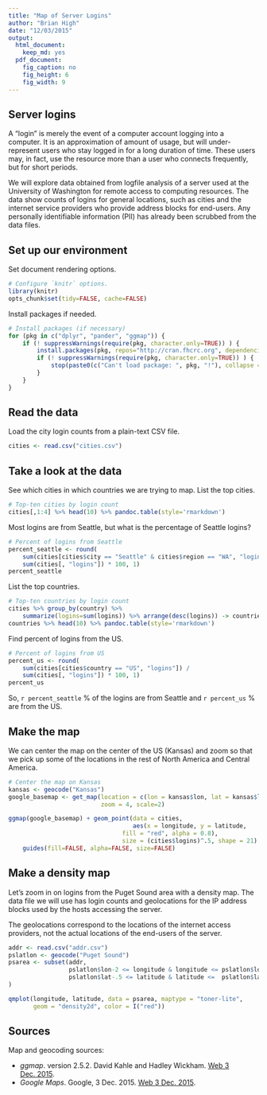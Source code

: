 ```yaml
---
title: "Map of Server Logins"
author: "Brian High"
date: "12/03/2015"
output:
  html_document:
    keep_md: yes
  pdf_document:
    fig_caption: no
    fig_height: 6
    fig_width: 9
---
```


## Server logins

A "login" is merely the event of a computer account logging into a computer. 
It is an approximation of amount of usage, but will under-represent users 
who stay logged in for a long duration of time. These users may, in fact, use 
the resource more than a user who connects frequently, but for short periods.

We will explore data obtained from logfile analysis of a server used at the
University of Washington for remote access to computing resources. The data
show counts of logins for general locations, such as cities and the internet
service providers who provide address blocks for end-users. Any personally 
identifiable information (PII) has already been scrubbed from the data files. 

## Set up our environment

Set document rendering options.
 
```r
# Configure `knitr` options.
library(knitr)
opts_chunk$set(tidy=FALSE, cache=FALSE)
```

Install packages if needed.

```r
# Install packages (if necessary)
for (pkg in c("dplyr", "pander", "ggmap")) {
    if (! suppressWarnings(require(pkg, character.only=TRUE)) ) {
        install.packages(pkg, repos="http://cran.fhcrc.org", dependencies=TRUE)
        if (! suppressWarnings(require(pkg, character.only=TRUE)) ) {
            stop(paste0(c("Can't load package: ", pkg, "!"), collapse = ""))
        }
    }
}
```

## Read the data

Load the city login counts from a plain-text CSV file.

```r
cities <- read.csv("cities.csv")
```

## Take a look at the data

See which cities in which countries we are trying to map. List the top cities.

```r
# Top-ten cities by login count
cities[,1:4] %>% head(10) %>% pandoc.table(style='rmarkdown')
```

Most logins are from Seattle, but what is the percentage of Seattle logins?

```r
# Percent of logins from Seattle
percent_seattle <- round(
    sum(cities[cities$city == "Seattle" & cities$region == "WA", "logins"]) / 
    sum(cities[, "logins"]) * 100, 1)
percent_seattle
```

List the top countries.

```r
# Top-ten countries by login count
cities %>% group_by(country) %>% 
    summarize(logins=sum(logins)) %>% arrange(desc(logins)) -> countries
countries %>% head(10) %>% pandoc.table(style='rmarkdown')
```

Find percent of logins from the US.

```r
# Percent of logins from US
percent_us <- round(
    sum(cities[cities$country == "US", "logins"]) / 
    sum(cities[, "logins"]) * 100, 1)
percent_us
```

So, `r percent_seattle` % of the logins are from Seattle and `r percent_us` %
are from the US. 

## Make the map

We can center the map on the center of the US (Kansas) and zoom so that we 
pick up some of the locations in the rest of North America and Central America.

```r
# Center the map on Kansas
kansas <- geocode("Kansas")
google_basemap <- get_map(location = c(lon = kansas$lon, lat = kansas$lat), 
                          zoom = 4, scale=2)

ggmap(google_basemap) + geom_point(data = cities, 
                                   aes(x = longitude, y = latitude,
                                fill = "red", alpha = 0.8), 
                                size = (cities$logins)^.5, shape = 21) + 
    guides(fill=FALSE, alpha=FALSE, size=FALSE)
```

## Make a density map

Let's zoom in on logins from the Puget Sound area with a density map. The data 
file we will use has login counts and geolocations for the IP address blocks 
used by the hosts accessing the server. 

The geolocations correspond to the locations of the internet access providers, 
not the actual locations of the end-users of the server.

```r
addr <- read.csv("addr.csv")
pslatlon <- geocode("Puget Sound")
psarea <- subset(addr, 
                 pslatlon$lon-2 <= longitude & longitude <= pslatlon$lon+2 &
                 pslatlon$lat-.5 <= latitude & latitude <=  pslatlon$lat+.5
)

qmplot(longitude, latitude, data = psarea, maptype = "toner-lite", 
       geom = "density2d", color = I("red"))
```

## Sources

Map and geocoding sources: 

- _ggmap_. version 2.5.2. David Kahle and Hadley Wickham. [Web 3 Dec. 2015](https://github.com/dkahle/ggmap).
- _Google Maps_. Google, 3 Dec. 2015. [Web 3 Dec. 2015](http://maps.googleapis.com/maps/api/staticmap?center=37.697948,-97.314835&zoom=4&size=640x640&scale=2&maptype=terrain&language=en-EN&sensor=false).  
